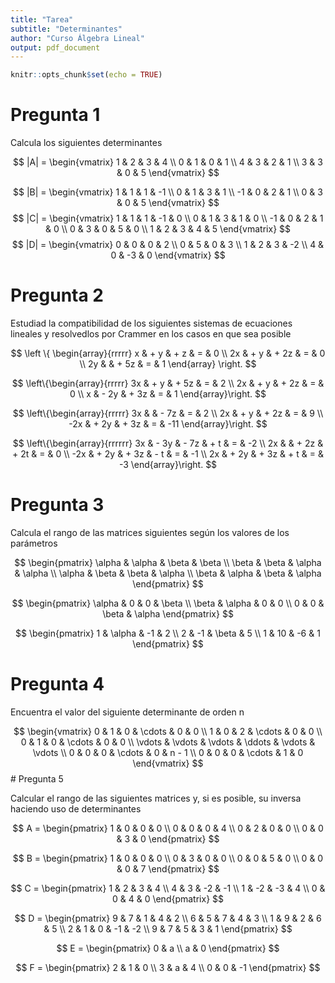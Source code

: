 ```yaml
---
title: "Tarea"
subtitle: "Determinantes"
author: "Curso Álgebra Lineal"
output: pdf_document
---
```


```r
knitr::opts_chunk$set(echo = TRUE)
```

# Pregunta 1
Calcula los siguientes determinantes


$$
|A| =
\begin{vmatrix}
1 & 2 & 3 & 4 \\
0 & 1 & 0 & 1 \\
4 & 3 & 2 & 1 \\
3 & 3 & 0 & 5
\end{vmatrix}
$$

$$
|B| =
\begin{vmatrix}
1 & 1 & 1 & -1 \\
0 & 1 & 3 & 1 \\
-1 & 0 & 2 & 1 \\
0 & 3 & 0 & 5
\end{vmatrix}
$$
$$
|C| =
\begin{vmatrix}
1 & 1 & 1 & -1 & 0 \\
0 & 1 & 3 & 1 & 0 \\
-1 & 0 & 2 & 1 & 0 \\
0 & 3 & 0 & 5 & 0 \\
1 & 2 & 3 & 4 & 5
\end{vmatrix}
$$
$$
|D| =
\begin{vmatrix}
0 & 0 & 0 & 2 \\
0 & 5 & 0 & 3 \\
1 & 2 & 3 & -2 \\
4 & 0 & -3 & 0
\end{vmatrix}
$$

# Pregunta 2

Estudiad la compatibilidad de los siguientes sistemas de ecuaciones lineales y resolvedlos por Crammer en los casos en que sea posible

$$
\left
\{
\begin{array}{rrrrr}
x & + y & + z & = & 0 \\
2x & + y & + 2z & = & 0 \\
2y & & + 5z & = & 1
\end{array}
\right.
$$

$$
\left\{\begin{array}{rrrrr}
3x & + y & + 5z & = & 2 \\
2x & + y & + 2z & = & 0 \\
x & - 2y & + 3z & = & 1
\end{array}\right.
$$

$$
\left\{\begin{array}{rrrrr}
3x & & - 7z & = & 2 \\
2x & + y & + 2z & = & 9 \\
-2x & + 2y & + 3z & = & -11
\end{array}\right.
$$

$$
\left\{\begin{array}{rrrrrr}
3x & - 3y & - 7z & + t &  = & -2 \\
2x & & + 2z & + 2t & = & 0 \\
-2x & + 2y & + 3z & - t & = & -1 \\
2x & + 2y & + 3z & + t & = & -3
\end{array}\right.
$$

# Pregunta 3

Calcula el rango de las matrices siguientes según los valores de los parámetros

$$
\begin{pmatrix}
\alpha & \alpha & \beta & \beta \\
\beta & \beta & \alpha & \alpha \\
\alpha & \beta & \beta & \alpha \\
\beta & \alpha & \beta & \alpha
\end{pmatrix}
$$

$$
\begin{pmatrix}
\alpha & 0 & 0 & \beta \\
\beta & \alpha & 0 & 0 \\
0 & 0 & \beta & \alpha
\end{pmatrix}
$$

$$
\begin{pmatrix}
1 & \alpha & -1 & 2 \\
2 & -1 & \beta & 5 \\
1 & 10 & -6 & 1
\end{pmatrix}
$$

# Pregunta 4
Encuentra el valor del siguiente determinante de orden n

$$
\begin{vmatrix}
0 & 1 & 0 & \cdots & 0 & 0 \\
1 & 0 & 2 & \cdots & 0 & 0 \\
0 & 1 & 0 & \cdots & 0 & 0 \\
\vdots & \vdots & \vdots & \ddots & \vdots & \vdots \\
0 & 0 & 0 & \cdots & 0 & n - 1 \\
0 & 0 & 0 & \cdots & 1 & 0
\end{vmatrix}
$$
# Pregunta 5

Calcular el rango de las siguientes matrices y, si es posible, su inversa haciendo uso de determinantes

$$
A =
\begin{pmatrix}
1 & 0 & 0 & 0 \\
0 & 0 & 0 & 4 \\
0 & 2 & 0 & 0 \\
0 & 0 & 3 & 0
\end{pmatrix}
$$

$$
B =
\begin{pmatrix}
1 & 0 & 0 & 0 \\
0 & 3 & 0 & 0 \\
0 & 0 & 5 & 0 \\
0 & 0 & 0 & 7
\end{pmatrix}
$$

$$
C =
\begin{pmatrix}
1 & 2 & 3 & 4 \\
4 & 3 & -2 & -1 \\
1 & -2 & -3 & 4 \\
0 & 0 & 4 & 0
\end{pmatrix}
$$

$$
D =
\begin{pmatrix}
9 & 7 & 1 & 4 & 2 \\
6 & 5 & 7 & 4 & 3 \\
1 & 9 & 2 & 6 & 5 \\
2 & 1 & 0 & -1 & -2 \\
9 & 7 & 5 & 3 & 1
\end{pmatrix}
$$

$$
E =
\begin{pmatrix}
0 & a \\
a & 0
\end{pmatrix}
$$

$$
F =
\begin{pmatrix}
2 & 1 & 0 \\
3 & a & 4 \\
0 & 0 & -1
\end{pmatrix}
$$
